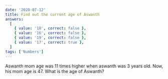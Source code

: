 ```yaml
---
date: '2020-07-12'
title: Find out the current age of Aswanth
answers:
  [
    { value: '18', correct: false },
    { value: '16', correct: false },
    { value: '19', correct: false },
    { value: '17', correct: true },
  ]
tags: ['Numbers']
---
```


Aswanth mom age was 11 times higher when aswanth was 3 years old. Now, his mom age is 47. What is the age of Aswanth?
